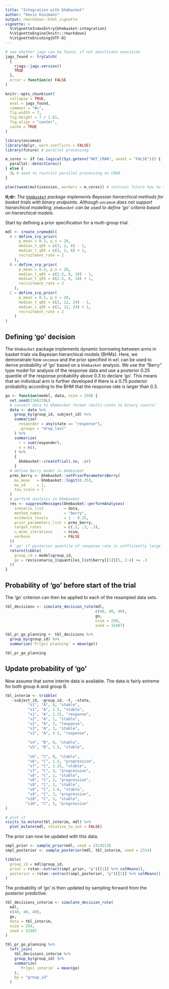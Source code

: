 ```yaml
---
title: "Integration with bhmbasket"
author: "Kevin Kunzmann"
output: rmarkdown::html_vignette
vignette: >
  %\VignetteIndexEntry{bhmbasket-integration}
  %\VignetteEngine{knitr::rmarkdown}
  %\VignetteEncoding{UTF-8}
---
```


```r
# see whether jags can be found, if not deactivate execution
jags_found <- tryCatch(
  {
    rjags::jags.version()
    TRUE
  },
  error = function(e) FALSE
)

knitr::opts_chunk$set(
  collapse = TRUE,
  eval = jags_found,
  comment = "#>",
  fig.width = 7,
  fig.height = 7 / 1.61,
  fig.align = "center",
  cache = TRUE
)
```

```r
library(oncomsm)
library(dplyr, warn.conflicts = FALSE)
library(future) # parallel processing

m_cores <- if (as.logical(Sys.getenv("NOT_CRAN", unset = "FALSE"))) {
  parallel::detectCores()
} else {
  2L # need to restrict parallel processing on CRAN
}

plan(tweak(multisession, workers = m_cores)) # instruct future how to run in parallel
```


**tl;dr:** *The [`bhmbasket`](https://cran.r-project.org/package=bhmbasket) 
package implements Bayesian hierarchical methods for basket trials with binary endpoints.
Although `oncomsm` does not support hierarchical modelling,
`bhmbasket` can be used to define 'go' criteria based on hierarchical models.*

Start by defining a prior specification for a multi-group trial.

```r
mdl <- create_srpmodel(
  A = define_srp_prior(
      p_mean = 0.3, p_n = 20,
      median_t_q05 = c(3, 2, 6) - 1,
      median_t_q95 = c(3, 2, 6) + 1,
      recruitment_rate = 2
    ),
  B = define_srp_prior(
      p_mean = 0.4, p_n = 20,
      median_t_q05 = c(2.5, 8, 18) - 1,
      median_t_q95 = c(2.5, 8, 18) + 1,
      recruitment_rate = 2
    ),
  C = define_srp_prior(
      p_mean = 0.5, p_n = 20,
      median_t_q05 = c(2, 12, 24) - 1,
      median_t_q95 = c(2, 12, 24) + 1,
      recruitment_rate = 2
    )
)
```


## Defining 'go' decision

The `bhmbasket` package implements dynamic borrowing between arms in
basket trials via Bayesian hierarchical models (BHMs).
Here, we demonstrate how `oncomsm` and the prior specified in `mdl` can be used
to derive probability of 'go' based on a `bhmbasket` analysis. 
We use the "Berry" type model for analysis of the response data and use a
posterior $0.25$ quantile of the response probability above $0.3$ to declare
'go'.
This means that an individual arm is further developed if there is a $0.75$
posterior probability according to the BHM that the response rate is larger 
than $0.3$.

```r
go <- function(model, data, nsim = 250) {
  set.seed(2340239L)
  # convert data to bhmbasket format (multi-state to binary counts)
  data <- data %>%
    group_by(group_id, subject_id) %>%
    summarize(
      responder = any(state == "response"),
      .groups = "drop_last"
    ) %>%
    summarize(
      r = sum(responder),
      n = n(),
    ) %>%
    {
      bhmbasket::createTrial(.$n, .$r)
    }
  # define Berry model in bhmbasket
  prms_berry <- bhmbasket::setPriorParametersBerry(
    mu_mean   = bhmbasket::logit(0.25),
    mu_sd     = 1,
    tau_scale = 1
  )
  # perform analysis in bhmbasket
  res <- suppressMessages(bhmbasket::performAnalyses(
    scenario_list         = data,
    method_names          = "berry",
    evidence_levels       = 1 - 0.25,
    prior_parameters_list = prms_berry,
    target_rates          = c(.2, .3, .3),
    n_mcmc_iterations     = nsim,
    verbose               = FALSE
  ))
  # 'go' if posterior quantile of response rate is sufficiently large
  return(tibble(
    group_id = model$group_id,
    go = res$scenario_1$quantiles_list$berry[[1]][5, 2:4] >= .3
  ))
}
```


## Probability of 'go' before start of the trial

The 'go' criterion can then be applied to each of the resampled data sets.

```r
tbl_decisions <- simulate_decision_rule(mdl, 
                                        c(40, 40, 40), 
                                        go,
                                        nsim = 250,
                                        seed = 32487)

tbl_pr_go_planning <- tbl_decisions %>% 
  group_by(group_id) %>% 
  summarize(`Pr[go] planning` = mean(go))

tbl_pr_go_planning
```


## Update probability of 'go'

Now assume that some interim data is available.
The data is fairly extreme for both group A and group B.

```r
tbl_interim <- tribble(
   ~subject_id, ~group_id, ~t, ~state,
          "s1", "A", 0, "stable",
          "s1", "A", 1.5, "stable",
          "s1", "A", 2.25, "response",
          "s2", "A", 1, "stable",
          "s2", "A", 2, "response",
          "s3", "A", 3, "stable",
          "s3", "A", 4.5, "response",
          
          "s4", "B", 0, "stable",
          "s5", "B", 1.5, "stable",
          
          "s6", "C", 0, "stable",
          "s6", "C", 1.5, "progression",
          "s7", "C", 2.25, "stable",
          "s7", "C", 3, "progression",
          "s8", "C", 2, "stable",
          "s8", "C", 3, "progression",
          "s9", "C", 2, "stable",
          "s9", "C", 2.6, "stable",
          "s9", "C", 3, "progression",
         "s10", "C", 3, "stable",
         "s10", "C", 5, "progression"
)

# plot it
visits_to_mstate(tbl_interim, mdl) %>% 
  plot_mstate(mdl, relative_to_sot = FALSE)
```

The prior can now be updated with this data.

```r
smpl_prior <- sample_prior(mdl, seed = 2314513)
smpl_posterior <- sample_posterior(mdl, tbl_interim, seed = 2314)

tibble(
  group_id = mdl$group_id,
  prior = rstan::extract(smpl_prior, "p")[[1]] %>% colMeans(),
  posterior = rstan::extract(smpl_posterior, "p")[[1]] %>% colMeans()
)
```

The probability of 'go' is then updated by sampling forward from the 
posterior predictive.

```r
tbl_decisions_interim <- simulate_decision_rule(
  mdl,
  c(40, 40, 40), 
  go,
  data = tbl_interim,
  nsim = 250,
  seed = 32487
)

tbl_pr_go_planning %>% 
  left_join(
    tbl_decisions_interim %>% 
    group_by(group_id) %>% 
    summarize(
      `Pr[go] interim` = mean(go)
    ),
    by = "group_id"
  )
```
